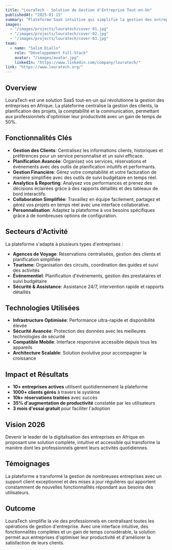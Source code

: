---
title: "LouraTech - Solution de Gestion d'Entreprise Tout-en-Un"
publishedAt: "2025-01-15"
summary: "Plateforme SaaS intuitive qui simplifie la gestion des entreprises professionnelles en centralisant clients, finances et opérations en Afrique."
images:
  - "/images/projects/louratech/cover-01.jpg"
  - "/images/projects/louratech/cover-02.jpg"
  - "/images/projects/louratech/cover-03.jpg"
team:
  - name: "Salim Diallo"
    role: "Développement Full-Stack"
    avatar: "/images/avatar.jpg"
    linkedIn: "https://www.linkedin.com/company/louratech/"
link: "https://www.louratech.org/"
---

## Overview

LouraTech est une solution SaaS tout-en-un qui révolutionne la gestion des entreprises en Afrique. La plateforme centralise la gestion des clients, la planification des projets, la comptabilité et la communication, permettant aux professionnels d'optimiser leur productivité avec un gain de temps de 50%.

## Fonctionnalités Clés

- **Gestion des Clients**: Centralisez les informations clients, historiques et préférences pour un service personnalisé et un suivi efficace.
- **Planification Avancée**: Organisez vos services, réservations et événements avec des outils de planification intuitifs et performants.
- **Gestion Financière**: Gérez votre comptabilité et votre facturation de manière simplifiée avec des outils de suivi budgétaire en temps réel.
- **Analytics & Reporting**: Analysez vos performances et prenez des décisions éclairées grâce à des rapports détaillés et des tableaux de bord interactifs.
- **Collaboration Simplifiée**: Travaillez en équipe facilement, partagez et gérez vos projets en temps réel avec une interface collaborative.
- **Personnalisation**: Adaptez la plateforme à vos besoins spécifiques grâce à de nombreuses options de configuration.

## Secteurs d'Activité

La plateforme s'adapte à plusieurs types d'entreprises :

- **Agences de Voyage**: Réservations centralisées, gestion des clients et planification simplifiée
- **Tourisme**: Organisation des circuits, coordination des guides et suivi des activités
- **Événementiel**: Planification d'événements, gestion des prestataires et suivi budgétaire
- **Sécurité & Assistance**: Assistance 24/7, intervention rapide et rapports détaillés

## Technologies Utilisées

- **Infrastructure Optimisée**: Performance ultra-rapide et disponibilité élevée
- **Sécurité Avancée**: Protection des données avec les meilleures technologies de sécurité
- **Compatible Mobile**: Interface responsive accessible depuis tous les appareils
- **Architecture Scalable**: Solution évolutive pour accompagner la croissance

## Impact et Résultats

- **10+ entreprises actives** utilisent quotidiennement la plateforme
- **1000+ clients gérés** à travers le système
- **10k+ réservations traitées** avec succès
- **35% d'augmentation de productivité** constatée par les utilisateurs
- **3 mois d'essai gratuit** pour faciliter l'adoption

## Vision 2026

Devenir le leader de la digitalisation des entreprises en Afrique en proposant une solution complète, intuitive et accessible qui transforme la manière dont les professionnels gèrent leurs activités quotidiennes.

## Témoignages

La plateforme a transformé la gestion de nombreuses entreprises avec un support client exceptionnel et des mises à jour régulières qui apportent constamment de nouvelles fonctionnalités répondant aux besoins des utilisateurs.

## Outcome

LouraTech simplifie la vie des professionnels en centralisant toutes les opérations de gestion d'entreprise. Avec une interface intuitive, des fonctionnalités complètes et un gain de temps considérable, la solution permet aux entreprises d'optimiser leur productivité et d'améliorer la satisfaction de leurs clients.
